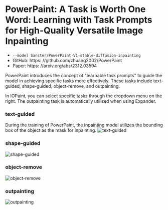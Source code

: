# PowerPaint: A Task is Worth One Word: Learning with Task Prompts for High-Quality Versatile Image Inpainting

- `--model Sanster/PowerPaint-V1-stable-diffusion-inpainting`
- GitHub: https: //github.com/zhuang2002/PowerPaint
- Paper: https: //arxiv.org/abs/2312.03594

PowerPaint introduces the concept of "learnable task prompts" to guide the model in achieving specific tasks more effectively. 
These tasks include text-guided, shape-guided, object-remove, and outpainting.

In IOPaint, you can select specific tasks through the dropdown menu on the right. 
The outpainting task is automatically utilized when using Expander.

### text-guided
During the training of PowerPaint, the inpainting model utilizes the bounding box of the object as the mask for inpainting.
![text-guided](../../../public/powerpaint_text-guided.png)

### shape-guided
![shape-guided](../../../public/powerpaint_shape-guided.png)

### object-remove
![object-remove](../../../public/powerpaint_object-remove.png)

### outpainting
![outpainting](../../../public/powerpaint_outpainting.png)

